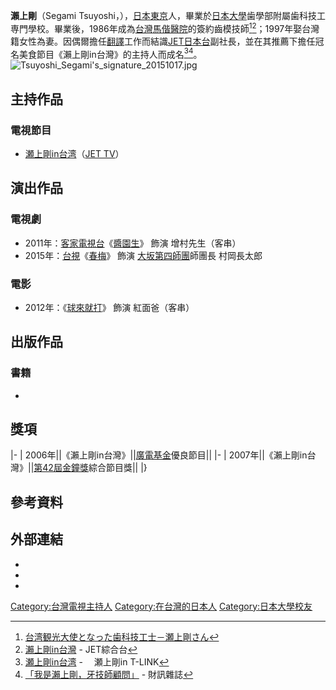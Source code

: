 {{藝人
|姓名 = 瀨上剛
|類型 = 節目主持
|圖片 =<!--建議使用自由版權圖像-->
|圖片尺寸 =
|圖片簡介 =
|本名 = 瀬上剛
|羅馬拼音 = Segami Tsuyoshi
|英文名 =
|暱稱 =
|其他藝名 =
|國籍 = {{JPN}}
|出生日期 = {{birth date and age|1960|9|19}}
|出生地點 = {{JPN}}[[東京|東京]]
|逝世日期 =
|逝世地點 =
|職業 = 齒模師、節目主持
|語言 = [[日語|日語]]、[[中華民國國語|國語]]、少許[[台語|台語]]
|教育程度 = [[日本大學|日本大學]]歯學部附屬歯科技工専門學校
|宗教信仰 =
|配偶 = {{marriage|楊小萱|1997}}
|兒女 = 瀨上麻里奈<ref>劉孟玲：〈[http://ent.appledaily.com.tw/enews/article/entertainment/20090919/31953348/ 瀨上剛 打針脫褲被認出 靠睡覺自燃肥油] {{Wayback|url=http://ent.appledaily.com.tw/enews/article/entertainment/20090919/31953348/ |date=20141016052244 }}〉，《[[台灣蘋果日報|台灣蘋果日報]]》，2009年09月19日。</ref>
|父母 =
|出道地點 = {{TWN}}
|出道作 =
|出道日期 = {{start date and age|2004}}
|代表作 =
|活躍年代 =
|唱片公司 =
|經紀公司 =創譯文樺影視娛樂
|網站 =
|相關團體 =
|獎項 =
|IMDb = 6685346
}}
{{Japanese|japanese=瀬上 剛|kana=せがみ つよし|romaji=Segami Tsuyoshi}}
'''瀨上剛'''（Segami Tsuyoshi，{{bd|1960年|9月19日||}}），[[日本|日本]][[東京|東京]]人，畢業於[[日本大學|日本大學]]歯學部附屬歯科技工専門學校。畢業後，1986年成為[[台灣|台灣]][[馬偕醫院|馬偕醫院]]的簽約齒模技師<ref>[http://www.tit.com.tw/page_j/month_1.php?id=216 台湾観光大使となった歯科技工士－瀬上剛さん]{{dead link|date=2018年1月 |bot=InternetArchiveBot |fix-attempted=yes }}</ref><ref>[http://www.jettv.com.tw/program/show.asp?ID=73 瀨上剛in台灣] {{Wayback|url=http://www.jettv.com.tw/program/show.asp?ID=73 |date=20081227043133 }} - JET綜合台</ref>；1997年娶台灣籍女性為妻。因偶爾擔任[[翻譯|翻譯]]工作而結識[[JET日本台|JET日本台]]副社長，並在其推薦下擔任冠名美食節目《瀨上剛in台灣》的主持人而成名<ref>[http://taiwan-link.com/fan/segamitsuyoshi/index.html 瀬上剛in台湾] {{webarchive|url=https://web.archive.org/web/20141016074425/http://taiwan-link.com/fan/segamitsuyoshi/index.html |date=2014-10-16 }} - 　瀬上剛in T-LINK</ref><ref>[http://www.wealth.com.tw/index2.aspx?f=301&id=673 「我是瀨上剛，牙技師顧問」] {{webarchive|url=https://web.archive.org/web/20140726063646/http://www.wealth.com.tw/index2.aspx?f=301&id=673 |date=2014-07-26 }} - 財訊雜誌</ref>。
[[File:Tsuyoshi_Segami's_signature_20151017.jpg|thumb]]

==主持作品==
===電視節目===
*[[瀬上剛in台湾|瀬上剛in台湾]]（[[JET_TV|JET TV]]）

==演出作品==
===電視劇===
*2011年：[[客家電視台|客家電視台]]《[[醬園生|醬園生]]》 飾演 增村先生（客串）
*2015年：[[台視|台視]]《[[春梅|春梅]]》 飾演 [[第4師團|大坂第四師團]]師團長 村岡長太郎

===電影===
*2012年：《[[球來就打|球來就打]]》 飾演 紅面爸（客串）

==出版作品==
===書籍===
*{{cite book |author=瀨上剛 |title= 《我是瀨上剛，請多指教！》 |publisher= 臉譜出版 |isbn= 9789866739071 |date=2007年9月}}

==獎項==
{{awards table}}
|-
| 2006年||《瀨上剛in台灣》||[[廣電基金|廣電基金]]優良節目||{{won}}
|-
| 2007年||《瀨上剛in台灣》||[[第42屆金鐘獎|第42屆金鐘獎]]綜合節目獎||{{nom|入圍}}
|}

==參考資料==
<references/>

==外部連結==
*{{facebook page|新瀬上剛in台灣-116153905063010|新瀬上剛in台灣}}
*{{facebook|segamidentlab|瀨上齒科研究室}}
*{{imdb|6685346}}

{{DEFAULTSORT:Segami Tsuyoshi}}
[[Category:台灣電視主持人|Category:台灣電視主持人]]
[[Category:在台灣的日本人|Category:在台灣的日本人]]
[[Category:日本大學校友|Category:日本大學校友]]